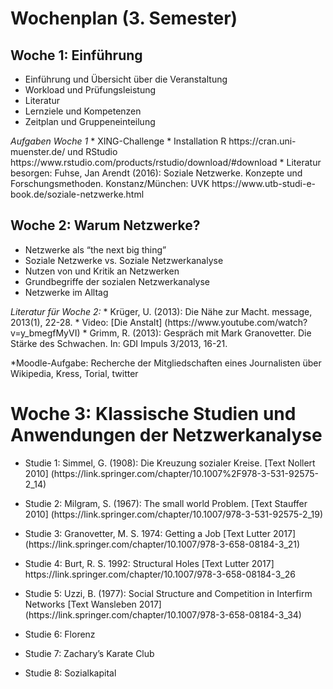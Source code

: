 # Wochenplan (3. Semester)

## Woche 1: Einführung
* Einführung und Übersicht über die Veranstaltung
* Workload und Prüfungsleistung
* Literatur
* Lernziele und Kompetenzen
* Zeitplan und Gruppeneinteilung

*Aufgaben Woche 1*
* XING-Challenge
* Installation R https://cran.uni-muenster.de/ und RStudio https://www.rstudio.com/products/rstudio/download/#download
* Literatur besorgen: Fuhse, Jan Arendt (2016): Soziale Netzwerke. Konzepte und Forschungsmethoden. Konstanz/München: UVK https://www.utb-studi-e-book.de/soziale-netzwerke.html

## Woche 2: Warum Netzwerke?
* Netzwerke als "the next big thing"
* Soziale Netzwerke vs. Soziale Netzwerkanalyse
* Nutzen von und Kritik an Netzwerken
* Grundbegriffe der sozialen Netzwerkanalyse
* Netzwerke im Alltag

*Literatur für Woche 2:* 
* Krüger, U. (2013): Die Nähe zur Macht. message, 2013(1), 22-28. 
* Video: [Die Anstalt] (https://www.youtube.com/watch?v=y_bmegfMyVI)
* Grimm, R. (2013): Gespräch mit Mark Granovetter. Die Stärke des Schwachen. In: GDI Impuls 3/2013, 16-21.

*Moodle-Aufgabe: Recherche der Mitgliedschaften eines Journalisten über Wikipedia, Kress, Torial, twitter

# Woche 3: Klassische Studien und Anwendungen der Netzwerkanalyse
* Studie 1: Simmel, G. (1908): Die Kreuzung sozialer Kreise. [Text Nollert 2010] (https://link.springer.com/chapter/10.1007%2F978-3-531-92575-2_14)

* Studie 2: Milgram, S. (1967): The small world Problem. [Text Stauffer 2010] (https://link.springer.com/chapter/10.1007/978-3-531-92575-2_19)

* Studie 3: Granovetter, M. S. 1974: Getting a Job [Text Lutter 2017] (https://link.springer.com/chapter/10.1007/978-3-658-08184-3_21)

* Studie 4: Burt, R. S. 1992: Structural Holes [Text Lutter 2017] https://link.springer.com/chapter/10.1007/978-3-658-08184-3_26

* Studie 5: Uzzi, B. (1977): Social Structure and Competition in Interfirm Networks [Text Wansleben 2017] (https://link.springer.com/chapter/10.1007/978-3-658-08184-3_34)

* Studie 6: Florenz 

* Studie 7: Zachary's Karate Club

* Studie 8: Sozialkapital

